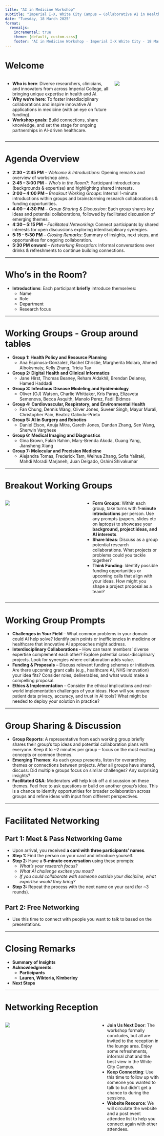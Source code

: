 ```yaml
---
title: "AI in Medicine Workshop"
subtitle: "Imperial I-X, White City Campus – Collaborative AI in Healthcare Event"
date: "Tuesday, 18 March 2025"
format:
  revealjs:
    incremental: true
    theme: [default, custom.scss]
    footer: "AI in Medicine Workshop · Imperial I-X White City · 18 March 2025"
---
```


# Welcome {.smaller}

:::{.columns}
::: {.column width="70%"}
- **Who is here**: Diverse researchers, clinicians, and innovators from across Imperial College, all bringing unique expertise in health and AI.  
- **Why we’re here**: To foster interdisciplinary collaborations and inspire innovative AI applications in medicine (with an eye on future funding).  
- **Workshop goals**: Build connections, share knowledge, and set the stage for ongoing partnerships in AI-driven healthcare.  
:::
::: {.column width="30%"}
![](images/today.png)
:::
:::

---

# Agenda Overview {.smaller}

- **2:30 – 2:45 PM** – *Welcome & Introductions*: Opening remarks and overview of workshop aims.  
- **2:45 – 3:00 PM** – *Who’s in the Room?*: Participant introductions (backgrounds & expertise) and highlighting shared interests.  
- **3:00 – 4:00 PM** – *Breakout Working Groups*: Internal 1-minute introductions within groups and brainstorming research collaborations & funding opportunities.  
- **4:00 – 4:30 PM** – *Group Sharing & Discussion*: Each group shares key ideas and potential collaborations, followed by facilitated discussion of emerging themes.  
- **4:30 – 5:15 PM** – *Facilitated Networking*: Connect participants by shared interests for open discussions exploring interdisciplinary synergies.  
- **5:15 – 5:30 PM** – *Closing Remarks*: Summary of insights, next steps, and opportunities for ongoing collaboration.  
- **5:30 PM onward** – *Networking Reception*: Informal conversations over drinks & refreshments to continue building connections.  

---

# Who’s in the Room? {.smaller}

- **Introductions**: Each participant **briefly** introduce themselves:
  - Name
  - Role
  - Department
  - Research focus  

---

# Working Groups - Group around tables { .smaller}

- **Group 1: Health Policy and Resource Planning**  
    - Ana Espinosa-Gonzalez, Rachel Christie, Margherita Molaro, Ahmed Alboksmaty, Kelly Zhang, Tricia Tay  

- **Group 2: Digital Health and Clinical Informatics**  
  - Jane Hirst, Thomas Beaney, Reham Aldakhil, Brendan Delaney, Hamed Haddadi  

- **Group 3: Infectious Disease Modeling and Epidemiology**  
  - Oliver (OJ) Watson, Charlie Whittaker, Kris Parag, Elizaveta Semenova, Becca Asquith, Manolo Perez, Fadil Bidmos  

- **Group 4: Cardiovascular, Respiratory, and Environmental Health**  
  - Fan Chung, Dennis Wang, Oliver Jones, Suveer Singh, Mayur Murali, Christopher Pain, Beatriz Galindo-Prieto  

- **Group 5: AI in Surgery and Robotics**  
  - Daniel Elson, Anuja Mitra, Gareth Jones, Dandan Zhang, Sen Wang, Sherwin Varghese  

- **Group 6: Medical Imaging and Diagnostics**  
  - Gina Brown, Falah Rahim, Mary-Brenda Akoda, Guang Yang, Jiansheng Xiang  

- **Group 7: Molecular and Precision Medicine**  
  - Alejandra Tomas, Frederick Tam, Weihua Zhang, Sofia Yaliraki, Mahdi Moradi Marjaneh, Juan Delgado, Oshini Shivakumar  

---

# Breakout Working Groups {.smaller}

:::{.columns}
::: {.column width="50%"}
![](images/groups.png)
:::
::: {.column width="50%"}

- **Form Groups**: Within each group, take turns with **1-minute introductions** per person. Use any prompts (papers, slides etc on laptops) to showcase your **background, project ideas, and AI interests**.  
- **Share Ideas**: Discuss as a group potential research collaborations. What projects or problems could you tackle together? 
- **Think Funding**: Identify possible funding opportunities or upcoming calls that align with your ideas. How might you shape a project proposal as a team?

:::
:::

---

# Working Group Prompts {.smaller}

- **Challenges in Your Field** – What common problems in your domain could AI help solve? Identify pain points or inefficiencies in medicine or healthcare that innovative AI approaches might address.  
- **Interdisciplinary Collaborations** – How can team members’ diverse expertise complement each other? Explore potential cross-disciplinary projects. Look for synergies where collaboration adds value.  
- **Funding & Proposals** – Discuss relevant funding schemes or initiatives. Are there upcoming grant calls (e.g., healthcare AI, NHS innovation) your idea fits? Consider roles, deliverables, and what would make a compelling proposal.  
- **Ethics & Implementation** – Consider the ethical implications and real-world implementation challenges of your ideas. How will you ensure patient data privacy, accuracy, and trust in AI tools? What might be needed to deploy your solution in practice?

---

# Group Sharing & Discussion {.smaller}

- **Group Reports**: A representative from each working group briefly shares their group’s top ideas and potential collaboration plans with everyone. Keep it to ~2 minutes per group – focus on the most exciting concepts or common themes.  
- **Emerging Themes**: As each group presents, listen for overarching themes or connections between projects. After all groups have shared, discuss: Did multiple groups focus on similar challenges? Any surprising insights?  
- **Facilitated Q&A**: Moderators will help kick off a discussion on these themes. Feel free to ask questions or build on another group’s idea. This is a chance to identify opportunities for broader collaboration across groups and refine ideas with input from different perspectives.

---

# Facilitated Networking {.smaller}

## **Part 1: Meet & Pass Networking Game**
- Upon arrival, you received **a card with three participants’ names**.
- **Step 1:** Find the person on your card and introduce yourself.
- **Step 2:** Have a **5-minute conversation** using these prompts:
  - *What’s your research focus?*
  - *What AI challenge excites you most?*
  - *If you could collaborate with someone outside your discipline, what expertise would they bring?*
- **Step 3:** Repeat the process with the next name on your card (for ~3 rounds).

## **Part 2: Free Networking**
- Use this time to connect with people you want to talk to based on the presentations.

---

# Closing Remarks {.smaller}

- **Summary of Insights** 
- **Acknowledgments**: 
  - **Participants** 
  - **Lauren, Wiktoria, Kimberley** 
- **Next Steps**

---

# Networking Reception {.smaller}

:::{.columns}
::: {.column width="60%"}
![](networking.png)
:::
::: {.column width="40%"}
- **Join Us Next Door**: The workshop formally concludes, but all are invited to the reception in the lounge area. Enjoy some refreshments, informal chat and the best view in the White City Campus.  
- **Keep Connecting**: Use this time to follow up with someone you wanted to talk to but didn’t get a chance to during the sessions.
- **Website Resource**: We will circulate the website and a post event attendee list to help you connect again with other attendees.   
:::
:::
